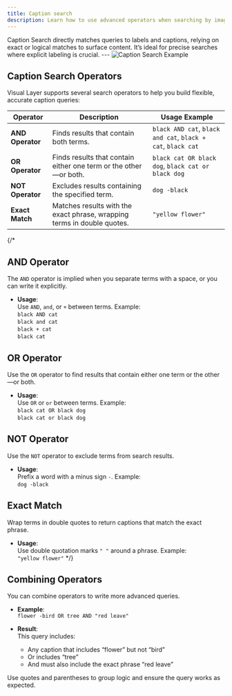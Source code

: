 ```yaml
---
title: Caption search
description: Learn how to use advanced operators when searching by image captions in Visual Layer.
---
```


<Card title="How this Helps" icon="lightbulb">
  Caption Search directly matches queries to labels and captions, relying on exact or logical matches to surface content. It’s ideal for precise searches where explicit labeling is crucial. 
</Card>
---
<img 
  src="/images/caption.gif" 
  alt="Caption Search Example" 
  style={{ borderRadius: '10px', width: '100%', maxWidth: '854px', height: 'auto' }} 
/>

## Caption Search Operators

Visual Layer supports several search operators to help you build flexible, accurate caption queries:

| **Operator**      | **Description**                                                                                  | **Usage Example**                                      |
|-------------------|--------------------------------------------------------------------------------------------------|--------------------------------------------------------|
| **AND Operator**   | Finds results that contain both terms.                                                           | `black AND cat`,   `black and cat`, `black + cat`, `black cat`             |
| **OR Operator**    | Finds results that contain either one term or the other—or both.                                 | `black cat OR black dog`, `black cat or black dog`      |
| **NOT Operator**   | Excludes results containing the specified term.                                                  | `dog -black`                                           |
| **Exact Match**    | Matches results with the exact phrase, wrapping terms in double quotes.                          | `"yellow flower"`                                      |


{/*
## AND Operator

The `AND` operator is implied when you separate terms with a space, or you can write it explicitly.

- **Usage**:  
  Use `AND`, `and`, or `+` between terms. Example:  
  `black AND cat`  
  `black and cat`  
  `black + cat`  
  `black cat`


## OR Operator

Use the `OR` operator to find results that contain either one term or the other—or both.

- **Usage**:  
  Use `OR` or `or` between terms. Example:  
  `black cat OR black dog`  
  `black cat or black dog`

## NOT Operator

Use the `NOT` operator to exclude terms from search results.

- **Usage**:  
  Prefix a word with a minus sign `-`. Example:  
  `dog -black`

## Exact Match

Wrap terms in double quotes to return captions that match the exact phrase.

- **Usage**:  
  Use double quotation marks `" "` around a phrase. Example:  
  `"yellow flower"`
*/}

## Combining Operators

You can combine operators to write more advanced queries.

- **Example**:  
  `flower -bird OR tree AND "red leave"`

- **Result**:  
  This query includes:  
  - Any caption that includes “flower” but not “bird”  
  - Or includes “tree”  
  - And must also include the exact phrase “red leave”

<Tip>
Use quotes and parentheses to group logic and ensure the query works as expected.
</Tip>

